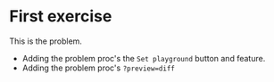 # First exercise

This is the problem.

- Adding the problem proc's the `Set playground` button and feature.
- Adding the problem proc's `?preview=diff`
